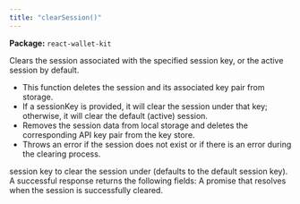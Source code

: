 ```yaml
---
title: "clearSession()"
---
```



<p><strong>Package:</strong> <code>react-wallet-kit</code></p>

<H3Bordered text="Overview" />

Clears the session associated with the specified session key, or the active session by default.

<ul>
  <li>This function deletes the session and its associated key pair from storage.</li>
  <li>If a sessionKey is provided, it will clear the session under that key; otherwise, it will clear the default (active) session.</li>
  <li>Removes the session data from local storage and deletes the corresponding API key pair from the key store.</li>
  <li>Throws an error if the session does not exist or if there is an error during the clearing process.</li>
</ul>

<H3Bordered text="Parameters" />

<ParamField body="params" type='object' required={false} path="params" >
  <Expandable title="params details">
    <NestedParam parentKey="params" childKey="sessionKey" type='string' required={false}>
session key to clear the session under (defaults to the default session key).
</NestedParam>
  </Expandable>
</ParamField>

<H3Bordered text="Response" />
A successful response returns the following fields:

<ResponseField name="returns" type="void" required={true}>
  A promise that resolves when the session is successfully cleared.
</ResponseField>

